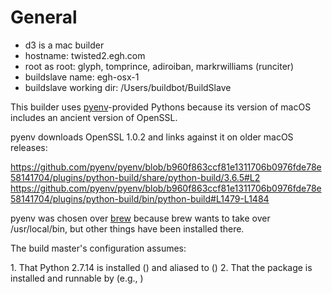 = General =

* d3 is a mac builder
* hostname: twisted2.egh.com
* root as root: glyph, tomprince, adiroiban, markrwilliams (runciter)
* buildslave name: egh-osx-1 
* buildslave working dir: /Users/buildbot/BuildSlave

This builder uses [https://github.com/pyenv/pyenv pyenv]-provided Pythons because its version of macOS includes an ancient version of OpenSSL.

pyenv downloads OpenSSL 1.0.2 and links {{{_ssl}}} against it on older macOS releases:

https://github.com/pyenv/pyenv/blob/b960f863ccf81e1311706b0976fde78e58141704/plugins/python-build/share/python-build/3.6.5#L2
https://github.com/pyenv/pyenv/blob/b960f863ccf81e1311706b0976fde78e58141704/plugins/python-build/bin/python-build#L1479-L1484

pyenv was chosen over [https://docs.brew.sh/ brew] because brew wants to take over /usr/local/bin, but other things have been installed there.

The build master's configuration assumes:

1. That Python 2.7.14 is installed ({{{pyenv install 2.7.14}}}) and aliased to {{{python}}} ({{{pyenv global 2.7.14}}})
2. That the {{{virtualenv}}} package is installed and runnable by {{{python -m virtualenv}}} (e.g., {{{python -m pip install --user virtualenv}}})
